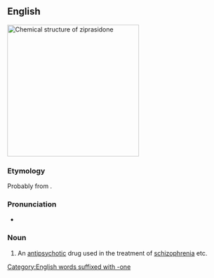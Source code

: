==English==
[[File:Ziprasidone.svg|thumb|300px|Chemical structure of '''ziprasidone''']]
{{wikipedia}}

===Etymology===
Probably from {{af|en|benzisothiazole|alt1=(ben)zi(sothiazole)|piperazine|alt2=-pras-|t2=alteration of ''p(ipe)raz(ine)''|indolone|alt3=i(n)d(ol)one}}.

===Pronunciation===
* {{a|GA}} {{IPA|en|/zɪˈpɹæs.əˌdoʊn/}}

===Noun===
{{en-noun|-}}

# {{lb|en|pharmaceutical drug}} An [[antipsychotic]] drug used in the treatment of [[schizophrenia]] etc.

[[Category:English words suffixed with -one]]